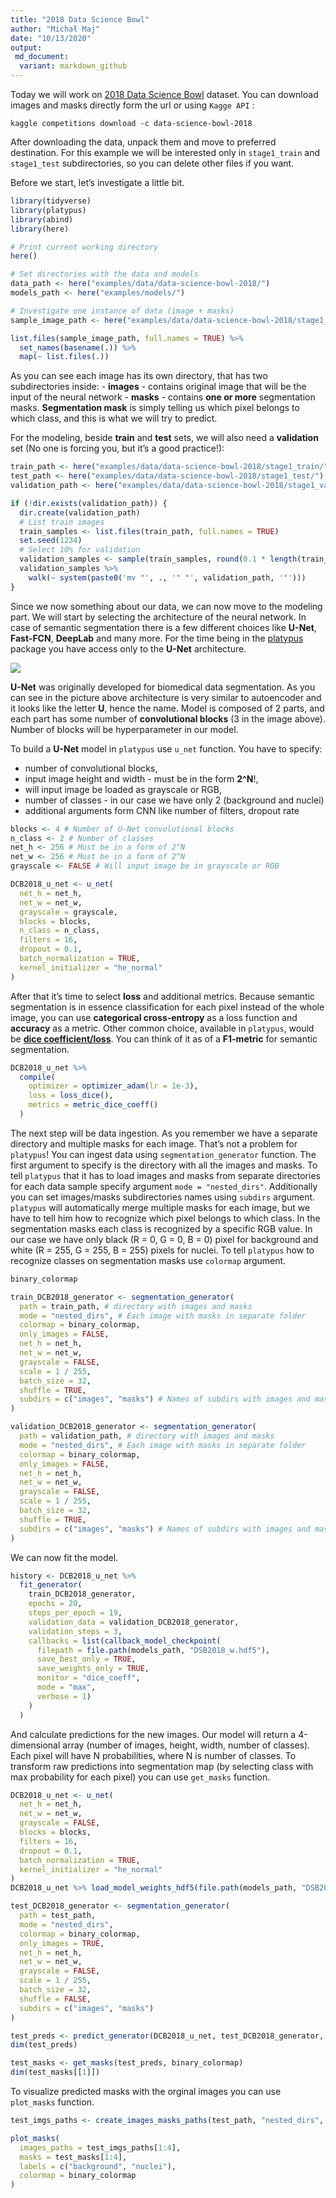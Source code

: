 ```yaml
---
title: "2018 Data Science Bowl"
author: "Michał Maj"
date: "10/13/2020"
output:
 md_document:
  variant: markdown_github
---
```


Today we will work on [2018 Data Science Bowl](https://www.kaggle.com/c/data-science-bowl-2018/data) dataset. 
You can download images and masks directly form the url or using `Kagge API` :

`kaggle competitions download -c data-science-bowl-2018`

After downloading the data, unpack them and move to preferred destination. For this example we will be interested only in `stage1_train` and `stage1_test` subdirectories, so you can delete other files if you want.

Before we start, let's investigate a little bit. 

```r
library(tidyverse)
library(platypus)
library(abind)
library(here)

# Print current working directory
here()

# Set directories with the data and models
data_path <- here("examples/data/data-science-bowl-2018/")
models_path <- here("examples/models/")

# Investigate one instance of data (image + masks)
sample_image_path <- here("examples/data/data-science-bowl-2018/stage1_train/00071198d059ba7f5914a526d124d28e6d010c92466da21d4a04cd5413362552/")

list.files(sample_image_path, full.names = TRUE) %>%
  set_names(basename(.)) %>%
  map(~ list.files(.))
```

As you can see each image has its own directory, that has two subdirectories inside:
- **images** - contains original image that will be the input of the neural network
- **masks** - contains **one or more** segmentation masks. **Segmentation mask** is simply telling us which pixel belongs to which class, and this is what we will try to predict.

For the modeling, beside **train** and **test** sets, we will also need a **validation** set (No one is forcing you, but it's a good practice!):

```r
train_path <- here("examples/data/data-science-bowl-2018/stage1_train/")
test_path <- here("examples/data/data-science-bowl-2018/stage1_test/")
validation_path <- here("examples/data/data-science-bowl-2018/stage1_validation/")

if (!dir.exists(validation_path)) {
  dir.create(validation_path)
  # List train images
  train_samples <- list.files(train_path, full.names = TRUE)
  set.seed(1234)
  # Select 10% for validation
  validation_samples <- sample(train_samples, round(0.1 * length(train_samples)))
  validation_samples %>%
    walk(~ system(paste0('mv "', ., '" "', validation_path, '"')))
}
```

Since we now something about our data, we can now move to the modeling part. We will start by selecting the architecture of the neural network. In case of semantic segmentation there is a few different choices like **U-Net**, **Fast-FCN**, **DeepLab** and many more. For the time being in the [platypus](https://github.com/maju116/platypus) package you have access only to the **U-Net** architecture.

![](https://i2.wp.com/neptune.ai/wp-content/uploads/U-net-architecture.png?ssl=1)

**U-Net** was originally developed for biomedical data segmentation. As you can see in the picture above architecture is very similar to autoencoder and it looks like the letter **U**, hence the name. Model is composed of 2 parts, and each part has some number of **convolutional blocks** (3 in the image above). Number of blocks will be hyperparameter in our model.

To build a **U-Net** model in `platypus` use `u_net` function. You have to specify:

 - number of convolutional blocks,
 - input image height and width - must be in the form **2^N**!,
 - will input image be loaded as grayscale or RGB,
 - number of classes - in our case we have only 2 (background and nuclei)
 - additional arguments form CNN like number of filters, dropout rate

```r
blocks <- 4 # Number of U-Net convolutional blocks
n_class <- 2 # Number of classes
net_h <- 256 # Must be in a form of 2^N
net_w <- 256 # Must be in a form of 2^N
grayscale <- FALSE # Will input image be in grayscale or RGB

DCB2018_u_net <- u_net(
  net_h = net_h,
  net_w = net_w,
  grayscale = grayscale,
  blocks = blocks,
  n_class = n_class,
  filters = 16,
  dropout = 0.1,
  batch_normalization = TRUE,
  kernel_initializer = "he_normal"
)
```

After that it's time to select **loss** and additional metrics. Because semantic segmentation is in essence classification for each pixel instead of the whole image, you can use **categorical cross-entropy** as a loss function and **accuracy** as a metric. Other common choice, available in `platypus`, would be [**dice coefficient/loss**](https://en.wikipedia.org/wiki/S%C3%B8rensen%E2%80%93Dice_coefficient). You can think of it as of a **F1-metric** for semantic segmentation.

```r
DCB2018_u_net %>%
  compile(
    optimizer = optimizer_adam(lr = 1e-3),
    loss = loss_dice(),
    metrics = metric_dice_coeff()
  )
```

The next step will be data ingestion. As you remember we have a separate directory and multiple masks for each image. That's not a problem for `platypus`! You can ingest data using `segmentation_generator` function. The first argument to specify is the directory with all the images and masks. To tell `platypus` that it has to load images and masks from separate directories for each data sample specify argument `mode = "nested_dirs"`. Additionally you can set images/masks subdirectories names using `subdirs` argument. `platypus` will automatically merge multiple masks for each image, but we have to tell him how to recognize which pixel belongs to which class. In the segmentation masks each class is recognized by a specific RGB value. In our case we have only black (R = 0, G = 0, B = 0) pixel for background and white (R = 255, G = 255, B = 255) pixels for nuclei. To tell `platypus` how to recognize classes on segmentation masks use `colormap` argument. 

```r
binary_colormap

train_DCB2018_generator <- segmentation_generator(
  path = train_path, # directory with images and masks
  mode = "nested_dirs", # Each image with masks in separate folder
  colormap = binary_colormap,
  only_images = FALSE,
  net_h = net_h,
  net_w = net_w,
  grayscale = FALSE,
  scale = 1 / 255,
  batch_size = 32,
  shuffle = TRUE,
  subdirs = c("images", "masks") # Names of subdirs with images and masks
)

validation_DCB2018_generator <- segmentation_generator(
  path = validation_path, # directory with images and masks
  mode = "nested_dirs", # Each image with masks in separate folder
  colormap = binary_colormap,
  only_images = FALSE,
  net_h = net_h,
  net_w = net_w,
  grayscale = FALSE,
  scale = 1 / 255,
  batch_size = 32,
  shuffle = TRUE,
  subdirs = c("images", "masks") # Names of subdirs with images and masks
)
```

We can now fit the model.

```r
history <- DCB2018_u_net %>%
  fit_generator(
    train_DCB2018_generator,
    epochs = 20,
    steps_per_epoch = 19,
    validation_data = validation_DCB2018_generator,
    validation_steps = 3,
    callbacks = list(callback_model_checkpoint(
      filepath = file.path(models_path, "DSB2018_w.hdf5"),
      save_best_only = TRUE,
      save_weights_only = TRUE,
      monitor = "dice_coeff",
      mode = "max",
      verbose = 1)
    )
  )
```

And calculate predictions for the new images. Our model will return a 4-dimensional array (number of images, height, width, number of classes). Each pixel will have N probabilities, where N is number of classes. To transform raw predictions into segmentation map (by selecting class with max probability for each pixel) you can use `get_masks` function.

```r
DCB2018_u_net <- u_net(
  net_h = net_h,
  net_w = net_w,
  grayscale = FALSE,
  blocks = blocks,
  filters = 16,
  dropout = 0.1,
  batch_normalization = TRUE,
  kernel_initializer = "he_normal"
)
DCB2018_u_net %>% load_model_weights_hdf5(file.path(models_path, "DSB2018_w.hdf5"))
```


```r
test_DCB2018_generator <- segmentation_generator(
  path = test_path,
  mode = "nested_dirs",
  colormap = binary_colormap,
  only_images = TRUE,
  net_h = net_h,
  net_w = net_w,
  grayscale = FALSE,
  scale = 1 / 255,
  batch_size = 32,
  shuffle = FALSE,
  subdirs = c("images", "masks")
)

test_preds <- predict_generator(DCB2018_u_net, test_DCB2018_generator, 3)
dim(test_preds)

test_masks <- get_masks(test_preds, binary_colormap)
dim(test_masks[[1]])
```

To visualize predicted masks with the orginal images you can use `plot_masks` function.

```r
test_imgs_paths <- create_images_masks_paths(test_path, "nested_dirs", FALSE, c("images", "masks"), ";")$images_paths

plot_masks(
  images_paths = test_imgs_paths[1:4],
  masks = test_masks[1:4],
  labels = c("background", "nuclei"),
  colormap = binary_colormap
)
```

